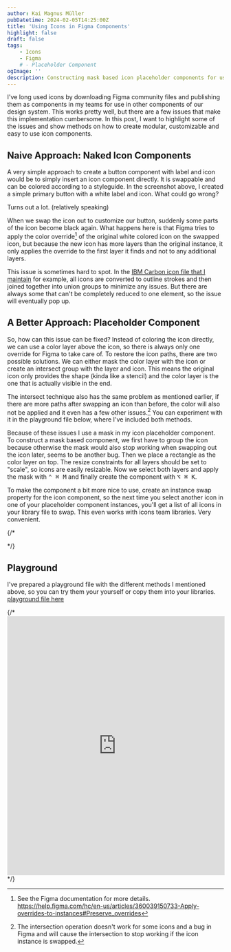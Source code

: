 ```yaml
---
author: Kai Magnus Müller
pubDatetime: 2024-02-05T14:25:00Z
title: 'Using Icons in Figma Components'
highlight: false
draft: false
tags:
    - Icons
    - Figma
    # - Placeholder Component
ogImage: ''
description: Constructing mask based icon placeholder components for use in Figma based components and design systems
---
```


I've long used icons by downloading Figma community files and publishing them as components in my teams for use in other components of our design system. This works pretty well, but there are a few issues that make this implementation cumbersome. In this post, I want to highlight some of the issues and show methods on how to create modular, customizable and easy to use icon components.

## Naive Approach: Naked Icon Components

<Figure
	alt="Component, label and done is the component. Let's publish…"
	src="/src/assets/images/sample-icon-button.png"
	aspectRatio="16:9"></Figure>

A very simple approach to create a button component with label and icon would be to simply insert an icon component directly. It is swappable and can be colored according to a styleguide. In the screenshot above, I created a simple primary button with a white label and icon. What could go wrong?


<Figure
	alt="Oops, what happened? Seems like some icons reverted back to their original black color."
	src="src/assets/images/icon-button-with-swapped-instance.png"
	aspectRatio="16:9"></Figure>

Turns out a lot. (relatively speaking)

When we swap the icon out to customize our button, suddenly some parts of the icon become black again. What happens here is that Figma tries to apply the color override[^1] of the original white colored icon on the swapped icon, but because the new icon has more layers than the original instance, it only applies the override to the first layer it finds and not to any additional layers. 

This issue is sometimes hard to spot. In the [IBM Carbon icon file that I maintain](https://www.figma.com/community/file/1141743458996921050/ibm-carbon-icons) for example, all icons are converted to outline strokes and then joined together into  union groups to minimize any issues. But there are always some that can't be completely reduced to one element, so the issue will eventually pop up. 

## A Better Approach: Placeholder Component

So, how can this issue can be fixed?  Instead of coloring the icon directly, we can use a color layer above the icon, so there is always only one override for Figma to take care of.  To restore the icon paths, there are two possible solutions. We can either mask the color layer with the icon or create an intersect group with the layer and icon. This means the original icon only provides the shape (kinda like a stencil) and the color layer is the one that is actually visible in the end. 

The intersect technique also has the same problem as mentioned earlier, if there are more paths after swapping an icon than before, the color will also not be applied and it even has a few other issues.[^2] You can experiment with it in the playground file below, where I've included both methods. 

Because of these issues I use a mask in my icon placeholder component. To construct a mask based component, we first have to group the icon because otherwise the mask would also stop working when swapping out the icon later, seems to be another bug. Then we place a rectangle as the color layer on top. The resize constraints for all layers should be set to "scale", so icons are easily resizable. Now we select both layers and apply the mask with <kbd>⌃ ⌘ M</kbd> and finally create the component with <kbd>⌥ ⌘ K</kbd>. 

To make the component a bit more nice to use, create an instance swap property for the icon component, so the next time you select another icon in one of your placeholder component instances, you'll get a list of all icons in your library file to swap. This even works with icons team libraries. Very convenient.

<Figure
	alt="Create a mask based icon component in four steps."
	src="./src/assets/images/icon-placeholder-explosion-steps-3.jpg"
	aspectRatio="16:9"></Figure>

{/* <Figure
	alt=""
	src="../src/assets/images/icon-placeholder-comp-layers.png"
	aspectRatio="12:5"></Figure> */}



## Playground

I've prepared a playground file with the different methods I mentioned above, so you can try them your yourself or copy them into your libraries. [playground file here](https://www.figma.com/community/file/1331327712728500688/icon-placeholder-component)

{/* <iframe style="border: 1px solid rgba(0, 0, 0, 0.1);" width="100%" height="600" src="https://www.figma.com/embed?embed_host=share&url=https%3A%2F%2Fwww.figma.com%2Ffile%2FE5QWm4BnuH7At6UtMJYay9%2FIcon-Button%3Ftype%3Ddesign%26node-id%3D5%253A304%26mode%3Ddesign%26t%3DbPtgjRK0Z68PU2Z2-1" allowfullscreen loading="lazy"></iframe> */}


[^1]: See the Figma documentation for more details. https://help.figma.com/hc/en-us/articles/360039150733-Apply-overrides-to-instances#Preserve_overrides
[^2]: The intersection operation doesn't work for some icons and a bug in Figma and will cause the intersection to stop working if the icon instance is swapped.
